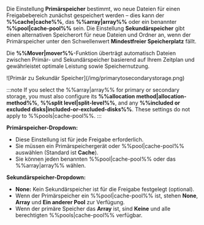 Die Einstellung **Primärspeicher** bestimmt, wo neue Dateien für einen Freigabebereich zunächst gespeichert werden – dies kann der **%%cache|cache%%**, das **%%array|array%%** oder ein benannter **%%pool|cache-pool%%** sein. Die Einstellung **Sekundärspeicher** gibt einen alternativen Speicherort für neue Dateien und Ordner an, wenn der Primärspeicher unter den Schwellenwert **Mindestfreier Speicherplatz** fällt.

Die **%%Mover|mover%%**-Funktion überträgt automatisch Dateien zwischen Primär- und Sekundärspeicher basierend auf Ihrem Zeitplan und gewährleistet optimale Leistung sowie Speichernutzung.

<div style={{ margin: 'auto', maxWidth: '312px', display: 'flex', flexDirection: 'column', alignItems: 'center' }}>
  ![Primär zu Sekundär Speicher](/img/primarytosecondarystorage.png)
</div>

:::note
If you select the %%array|array%% for primary or secondary storage, you must also configure its **%%allocation method|allocation-method%%**, **%%split level|split-level%%**, and any **%%included or excluded disks|included-or-excluded-disks%%**. These settings do not apply to %%pools|cache-pool%%.
:::

**Primärspeicher-Dropdown:**

- Diese Einstellung ist für jede Freigabe erforderlich.
- Sie müssen ein Primärspeichergerät oder %%pool|cache-pool%% auswählen (Standard ist **Cache**).
- Sie können jeden benannten %%pool|cache-pool%% oder das %%array|array%% wählen.

**Sekundärspeicher-Dropdown:**

- **None:** Kein Sekundärspeicher ist für die Freigabe festgelegt (optional).
- Wenn der Primärspeicher ein %%pool|cache-pool%% ist, stehen **None**, **Array** und **Ein anderer Pool** zur Verfügung.
- Wenn der primäre Speicher das **Array** ist, sind **Keine** und alle berechtigten %%pools|cache-pool%% verfügbar.
